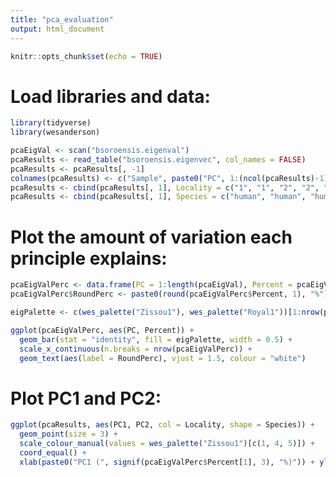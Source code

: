 ```yaml
---
title: "pca_evaluation"
output: html_document
---
```


```r
knitr::opts_chunk$set(echo = TRUE)
```

# Load libraries and data:
```r
library(tidyverse)
library(wesanderson)

pcaEigVal <- scan("bsoroensis.eigenval")
pcaResults <- read_table("bsoroensis.eigenvec", col_names = FALSE)
pcaResults <- pcaResults[, -1]
colnames(pcaResults) <- c("Sample", paste0("PC", 1:(ncol(pcaResults)-1)))
pcaResults <- cbind(pcaResults[, 1], Locality = c("1", "1", "2", "2", "1", "3", "1"), pcaResults[, 2:ncol(pcaResults)])
pcaResults <- cbind(pcaResults[, 1], Species = c("human", "human", "human", "human", "gorilla", "gorilla", "gorilla"), pcaResults[, 2:ncol(pcaResults)])
```

# Plot the amount of variation each principle explains:
```r
pcaEigValPerc <- data.frame(PC = 1:length(pcaEigVal), Percent = pcaEigVal/sum(pcaEigVal)*100)
pcaEigValPerc$RoundPerc <- paste0(round(pcaEigValPerc$Percent, 1), "%")

eigPalette <- c(wes_palette("Zissou1"), wes_palette("Royal1"))[1:nrow(pcaEigValPerc)]

ggplot(pcaEigValPerc, aes(PC, Percent)) +
  geom_bar(stat = "identity", fill = eigPalette, width = 0.5) +
  scale_x_continuous(n.breaks = nrow(pcaEigValPerc)) +
  geom_text(aes(label = RoundPerc), vjust = 1.5, colour = "white")
```

# Plot PC1 and PC2:
```r
ggplot(pcaResults, aes(PC1, PC2, col = Locality, shape = Species)) +
  geom_point(size = 3) +
  scale_colour_manual(values = wes_palette("Zissou1")[c(1, 4, 5)]) +
  coord_equal() +
  xlab(paste0("PC1 (", signif(pcaEigValPerc$Percent[1], 3), "%)")) + ylab(paste0("PC2 (", signif(pcaEigValPerc$Percent[2], 3), "%)"))
```

